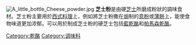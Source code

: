 {{Unreferenced|time=2020-08-09T04:41:04+00:00}}
{{noteTA
|G1=Food
}}
[[File:A_little_bottle_Cheese_powder.jpg|thumb]]
'''芝士粉'''是由硬[[芝士|芝士]]所磨成粉狀的調味食材。芝士粉主要用於[[西式料理|西式料理]]上，例如將芝士粉撒在[[焗|焗]]制的[[意粉|意粉]]或[[薄餅|薄餅]]上，能使食物味道更加浓郁。可以用於制成芝士粉的硬芝士包括[[藍乾酪|藍乾酪]]和[[帕馬森乾酪|帕馬森乾酪]]。
{{Ingredients-stub}}
[[Category:乾酪|Category:乾酪]]
[[Category:调味料|Category:调味料]]